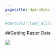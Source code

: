 ```yaml
---
pagetitle: HydroData
---
```


```r
#devtools::load_all()
```

##Getting Raster Data 






![](img/construction.png)

